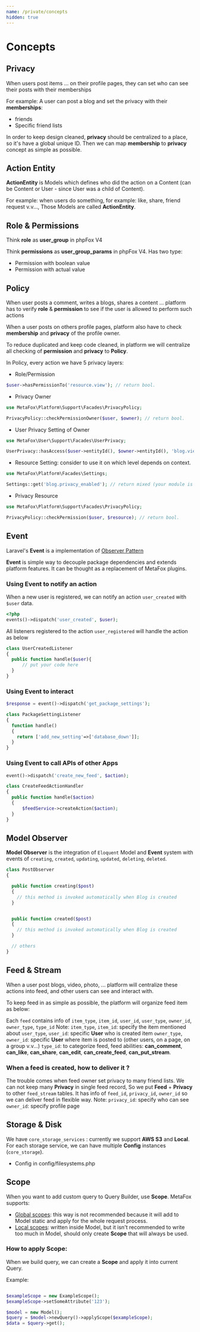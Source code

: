 ```yaml
---
name: /private/concepts
hidden: true
---
```


# Concepts

## Privacy

When users post items ... on their profile pages, they can set who can see their posts with their memberships

For example: A user can post a blog and set the privacy with their **memberships**:

- friends
- Specific friend lists

In order to keep design cleaned, **privacy** should be centralized to a place, so it's have a global unique ID.
Then we can map **membership** to **privacy** concept as simple as possible.

## Action Entity

**ActionEntity** is Models which defines who did the action on a Content (can be Content or User - since User was a child of Content).

For example: when users do something, for example: like, share, friend request v.v..., Those Models are called **ActionEntity**.

## Role & Permissions

Think **role** as **user_group** in phpFox V4

Think **permissions** as **user_group_params** in phpFox V4. Has two type:

- Permission with boolean value
- Permission with actual value

## Policy

When user posts a comment, writes a blogs, shares a content ... platform has to verify **role** & **permission** to see if the user is allowed to perform such actions

When a user posts on others profile pages, platform also have to check **membership** and **privacy** of the profile owner.

To reduce duplicated and keep code cleaned, in platform we will centralize all checking of **permission** and **privacy** to **Policy**.

In Policy, every action we have 5 privacy layers:

- Role/Permission

```php
$user->hasPermissionTo('resource.view'); // return bool.
```

- Privacy Owner

```php
use MetaFox\Platform\Support\Facades\PrivacyPolicy;

PrivacyPolicy::checkPermissionOwner($user, $owner); // return bool.
```

- User Privacy Setting of Owner

```php
use MetaFox\User\Support\Facades\UserPrivacy;

UserPrivacy::hasAccess($user->entityId(), $owner->entityId(), 'blog.view_browse_blogs'); // return bool.
```

- Resource Setting: consider to use it on which level depends on context.

```php
use MetaFox\Platform\Facades\Settings;

Settings::get('blog.privacy_enabled'); // return mixed (your module is free to define var type).

```

- Privacy Resource

```php
use MetaFox\Platform\Support\Facades\PrivacyPolicy;

PrivacyPolicy::checkPermission($user, $resource); // return bool.
```

## Event

Laravel's **Event** is a implementation of [Observer Pattern](https://en.wikipedia.org/wiki/Observer_pattern)

**Event** is simple way to decouple package dependencies and extends platform features. It can be thought as a replacement of MetaFox plugins.

### Using Event to notify an action

When a new user is registered, we can notify an action `user_created` with `$user` data.

```php
<?php
events()->dispatch('user_created', $user);
```

All listeners registered to the action `user_registered` will handle the action as below

```php
class UserCreatedListener
{
  public function handle($user){
      // put your code here
  }
}
```

### Using Event to interact

```php
$response = event()->dispatch('get_package_settings');
```

```php
class PackageSettingListener
{
  function handle()
  {
    return ['add_new_setting'=>['database_down']];
  }
}
```

### Using Event to call APIs of other Apps

```php
event()->dispatch('create_new_feed', $action);
```

```php
class CreateFeedActionHandler
{
  public function handle($action)
  {
      $feedService->createAction($action);
  }
}
```

## Model Observer

**Model Observer** is the integration of `Eloquent` Model and **Event** system with events of `creating`, `created`, `updating`, `updated`, `deleting`, `deleted`.

```php
class PostObserver
{

  public function creating($post)
  {
    // this method is invoked automatically when Blog is created
  }


  public function created($post)
  {
    // this method is invoked automatically when Blog is created
  }

  // others
}
```

## Feed & Stream

When a user post blogs, video, photo, ... platform will centralize these actions into feed, and other users can see and interact with.

To keep feed in as simple as possible, the platform will organize feed item as below:

Each `feed` contains info of `item_type`, `item_id`, `user_id`, `user_type`, `owner_id`, `owner_type`, `type_id`
Note:
`item_type`, `item_id`: specify the item mentioned about
`user_type`, `user_id`: specific **User** who is created item
`owner_type`, `owner_id`: specific **User** where item is posted to (other users, on a page, on a group v.v...)
`type_id`: to categorize feed, feed abilities: **can_comment**, **can_like**, **can_share**, **can_edit**, **can_create_feed**, **can_put_stream**.

### When a feed is created, how to deliver it ?

The trouble comes when feed owner set privacy to many friend lists. We can not keep many **Privacy** in single feed record, So we put **Feed** + **Privacy** to other `feed_stream` tables. It has info of `feed_id`, `privacy_id`, `owner_id` so we can deliver feed in flexible way.
Note:
`privacy_id`: specify who can see
`owner_id`: specify profile page

## Storage & Disk

We have `core_storage_services` : currently we support **AWS S3** and **Local**. For each storage service, we can have multiple **Config** instances (`core_storage`).

- Config in config/filesystems.php

## Scope

When you want to add custom query to Query Builder, use **Scope**. MetaFox supports:

- [Global scopes](https://laravel.com/docs/8.x/eloquent#global-scopes): this way is not recommended because it will add to Model static and apply for the whole request process.
- [Local scopes](https://laravel.com/docs/8.x/eloquent#local-scopes): written inside Model, but it isn't recommended to write too much in Model, should only create **Scope** that will always be used.

### How to apply Scope:

When we build query, we can create a **Scope** and apply it into current Query.

Example:

```php

$exampleScope = new ExampleScope();
$exampleScope->setSomeAttribute('123');

$model = new Model();
$query = $model->newQuery()->applyScope($exampleScope);
$data = $query->get();

```
